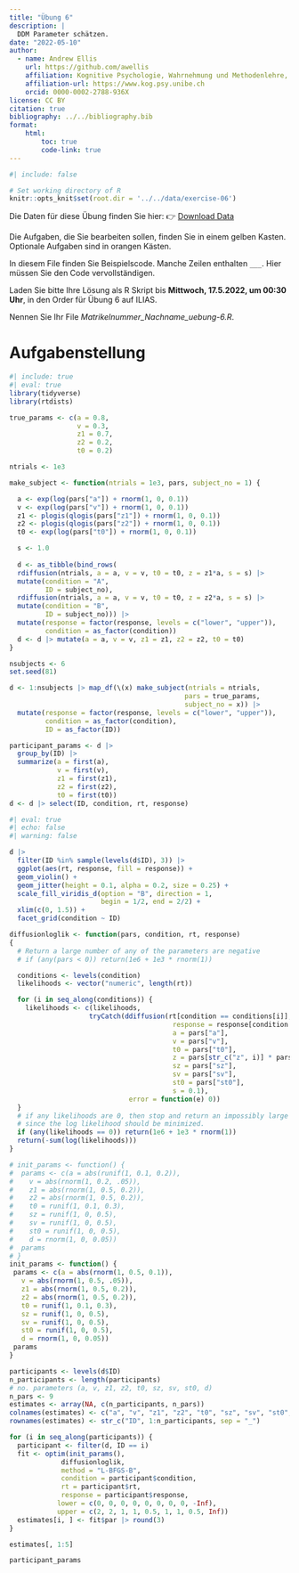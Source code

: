 ```yaml
---
title: "Übung 6"
description: |
  DDM Parameter schätzen.
date: "2022-05-10"
author:
  - name: Andrew Ellis
    url: https://github.com/awellis
    affiliation: Kognitive Psychologie, Wahrnehmung und Methodenlehre, Universität Bern
    affiliation-url: https://www.kog.psy.unibe.ch
    orcid: 0000-0002-2788-936X
license: CC BY
citation: true
bibliography: ../../bibliography.bib
format:
    html:
        toc: true
        code-link: true
---
```

```r
#| include: false

# Set working directory of R
knitr::opts_knit$set(root.dir = '../../data/exercise-06')
```

:::{.callout-note}
Die Daten für diese Übung finden Sie hier: 👉 [Download Data](../../data/exercise-06/data/ddm-data.csv)

Die Aufgaben, die Sie bearbeiten sollen, finden Sie in einem gelben Kasten. Optionale Aufgaben sind in orangen Kästen.

In diesem File finden Sie Beispielscode. Manche Zeilen enthalten `___`. Hier müssen Sie den Code vervollständigen.

Laden Sie bitte Ihre Lösung als R Skript bis **Mittwoch, 17.5.2022, um 00:30 Uhr**, in den Order für Übung 6 auf ILIAS.


Nennen Sie Ihr File *Matrikelnummer_Nachname_uebung-6.R*.
:::

# Aufgabenstellung

```r
#| include: true
#| eval: true
library(tidyverse)
library(rtdists)

true_params <- c(a = 0.8,
                 v = 0.3,
                 z1 = 0.7,
                 z2 = 0.2,
                 t0 = 0.2)

ntrials <- 1e3

make_subject <- function(ntrials = 1e3, pars, subject_no = 1) {

  a <- exp(log(pars["a"]) + rnorm(1, 0, 0.1))
  v <- exp(log(pars["v"]) + rnorm(1, 0, 0.1))
  z1 <- plogis(qlogis(pars["z1"]) + rnorm(1, 0, 0.1))
  z2 <- plogis(qlogis(pars["z2"]) + rnorm(1, 0, 0.1))
  t0 <- exp(log(pars["t0"]) + rnorm(1, 0, 0.1))

  s <- 1.0
  
  d <- as_tibble(bind_rows(
  rdiffusion(ntrials, a = a, v = v, t0 = t0, z = z1*a, s = s) |>
  mutate(condition = "A",
         ID = subject_no),
  rdiffusion(ntrials, a = a, v = v, t0 = t0, z = z2*a, s = s) |>
  mutate(condition = "B",
         ID = subject_no))) |>
  mutate(response = factor(response, levels = c("lower", "upper")),
         condition = as_factor(condition))
  d <- d |> mutate(a = a, v = v, z1 = z1, z2 = z2, t0 = t0)
}

nsubjects <- 6
set.seed(81)

d <- 1:nsubjects |> map_df(\(x) make_subject(ntrials = ntrials,
                                            pars = true_params,
                                            subject_no = x)) |>
  mutate(response = factor(response, levels = c("lower", "upper")),
         condition = as_factor(condition),
         ID = as_factor(ID))

participant_params <- d |>
  group_by(ID) |>
  summarize(a = first(a),
            v = first(v),
            z1 = first(z1),
            z2 = first(z2),
            t0 = first(t0))
d <- d |> select(ID, condition, rt, response)
```



```r
#| eval: true
#| echo: false
#| warning: false

d |>
  filter(ID %in% sample(levels(d$ID), 3)) |>
  ggplot(aes(rt, response, fill = response)) +
  geom_violin() +
  geom_jitter(height = 0.1, alpha = 0.2, size = 0.25) +
  scale_fill_viridis_d(option = "B", direction = 1,
                       begin = 1/2, end = 2/2) +
  xlim(c(0, 1.5)) +
  facet_grid(condition ~ ID)
```





```r
diffusionloglik <- function(pars, condition, rt, response)
{
  # Return a large number of any of the parameters are negative
  # if (any(pars < 0)) return(1e6 + 1e3 * rnorm(1))

  conditions <- levels(condition)
  likelihoods <- vector("numeric", length(rt))

  for (i in seq_along(conditions)) {
    likelihoods <- c(likelihoods,
                    tryCatch(ddiffusion(rt[condition == conditions[i]],
                                         response = response[condition == conditions[i]],
                                         a = pars["a"],
                                         v = pars["v"],
                                         t0 = pars["t0"],
                                         z = pars[str_c("z", i)] * pars["a"],
                                         sz = pars["sz"],
                                         sv = pars["sv"],
                                         st0 = pars["st0"],
                                         s = 0.1),
                              error = function(e) 0))
  }
  # if any likelihoods are 0, then stop and return an impossibly large number,
  # since the log likelihood should be minimized.
  if (any(likelihoods == 0)) return(1e6 + 1e3 * rnorm(1))
  return(-sum(log(likelihoods)))
}
```


```r
# init_params <- function() {
#  params <- c(a = abs(runif(1, 0.1, 0.2)),
#    v = abs(rnorm(1, 0.2, .05)),
#    z1 = abs(rnorm(1, 0.5, 0.2)),
#    z2 = abs(rnorm(1, 0.5, 0.2)),
#    t0 = runif(1, 0.1, 0.3),
#    sz = runif(1, 0, 0.5),
#    sv = runif(1, 0, 0.5),
#    st0 = runif(1, 0, 0.5),
#    d = rnorm(1, 0, 0.05))
#  params
# }
init_params <- function() {
 params <- c(a = abs(rnorm(1, 0.5, 0.1)),
   v = abs(rnorm(1, 0.5, .05)),
   z1 = abs(rnorm(1, 0.5, 0.2)),
   z2 = abs(rnorm(1, 0.5, 0.2)),
   t0 = runif(1, 0.1, 0.3),
   sz = runif(1, 0, 0.5),
   sv = runif(1, 0, 0.5),
   st0 = runif(1, 0, 0.5),
   d = rnorm(1, 0, 0.05))
 params
}
```

```r
participants <- levels(d$ID)
n_participants <- length(participants)
# no. parameters (a, v, z1, z2, t0, sz, sv, st0, d)
n_pars <- 9
estimates <- array(NA, c(n_participants, n_pars))
colnames(estimates) <- c("a", "v", "z1", "z2", "t0", "sz", "sv", "st0", "d")
rownames(estimates) <- str_c("ID", 1:n_participants, sep = "_")

for (i in seq_along(participants)) {
  participant <- filter(d, ID == i)
  fit <- optim(init_params(),
             diffusionloglik,
             method = "L-BFGS-B",
             condition = participant$condition,
             rt = participant$rt,
             response = participant$response,
            lower = c(0, 0, 0, 0, 0, 0, 0, 0, -Inf), 
            upper = c(2, 2, 1, 1, 0.5, 1, 1, 0.5, Inf))
  estimates[i, ] <- fit$par |> round(3)
}
```

```r
estimates[, 1:5]
```



```r
participant_params
```
